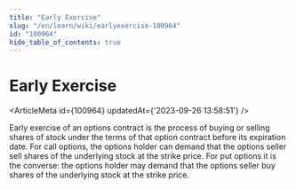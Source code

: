 ```yaml
---
title: "Early Exercise"
slug: "/en/learn/wiki/earlyexercise-100964"
id: "100964"
hide_table_of_contents: true
---
```



# Early Exercise

<ArticleMeta id={100964} updatedAt={'2023-09-26 13:58:51'} />
<div className='border-solid border-b border-t-0 my-4 border-[var(--ifm-color-gray-300)]' />

Early exercise of an options contract is the process of buying or selling shares of stock under the terms of that option contract before its expiration date. For call options, the options holder can demand that the options seller sell shares of the underlying stock at the strike price. For put options it is the converse: the options holder may demand that the options seller buy shares of the underlying stock at the strike price.
